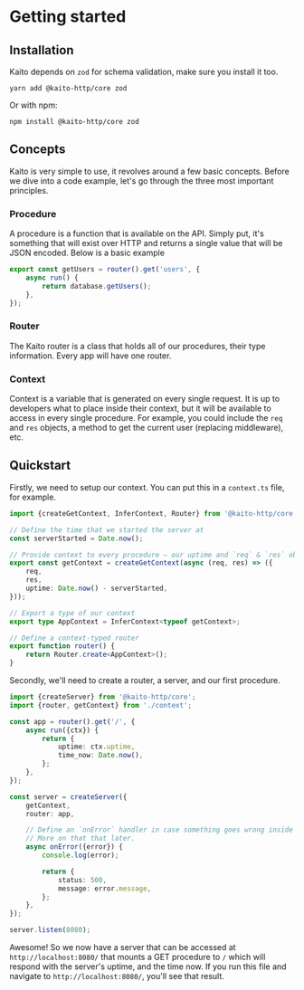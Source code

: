 # Getting started

## Installation

Kaito depends on `zod` for schema validation, make sure you install it too.

```
yarn add @kaito-http/core zod
```

Or with npm:

```
npm install @kaito-http/core zod
```

## Concepts

Kaito is very simple to use, it revolves around a few basic concepts. Before we dive into a code example, let's go through the three most important principles.

### Procedure

A procedure is a function that is available on the API. Simply put, it's something that will exist over HTTP and returns a single value that will be JSON encoded. Below is a basic example

```ts
export const getUsers = router().get('users', {
	async run() {
		return database.getUsers();
	},
});
```

### Router

The Kaito router is a class that holds all of our procedures, their type information. Every app will have one router.

### Context

Context is a variable that is generated on every single request. It is up to developers what to place inside their context, but it will be available to access in every single procedure. For example, you could include the `req` and `res` objects, a method to get the current user (replacing middleware), etc.

## Quickstart

Firstly, we need to setup our context. You can put this in a `context.ts` file, for example.

```typescript
import {createGetContext, InferContext, Router} from '@kaito-http/core';

// Define the time that we started the server at
const serverStarted = Date.now();

// Provide context to every procedure — our uptime and `req` & `res` objects
export const getContext = createGetContext(async (req, res) => ({
	req,
	res,
	uptime: Date.now() - serverStarted,
}));

// Export a type of our context
export type AppContext = InferContext<typeof getContext>;

// Define a context-typed router
export function router() {
	return Router.create<AppContext>();
}
```

Secondly, we'll need to create a router, a server, and our first procedure.

```typescript
import {createServer} from '@kaito-http/core';
import {router, getContext} from './context';

const app = router().get('/', {
	async run({ctx}) {
		return {
			uptime: ctx.uptime,
			time_now: Date.now(),
		};
	},
});

const server = createServer({
	getContext,
	router: app,

	// Define an `onError` handler in case something goes wrong inside of the route.
	// More on that that later.
	async onError({error}) {
		console.log(error);

		return {
			status: 500,
			message: error.message,
		};
	},
});

server.listen(8080);
```

Awesome! So we now have a server that can be accessed at `http://localhost:8080/` that mounts a GET procedure to `/` which will respond with the server's uptime, and the time now. If you run this file and navigate to `http://localhost:8080/`, you'll see that result.
